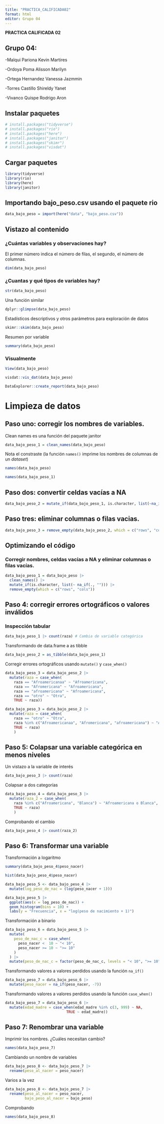 ---
title: "PRACTICA_CALIFICADA02"
format: html
editor: Grupo 04
---

**PRACTICA CALIFICADA 02**

## Grupo 04:

-Malqui Pariona Kevin Martires

-Ordoya Poma Alisson Marilyn

-Ortega Hernandez Vanessa Jazmmin

-Torres Castillo Shireldy Yanet

-Vivanco Quispe Rodrigo Aron

## Instalar paquetes

```{r}
# install.packages("tidyverse")
# install.packages("rio")
# install.packages("here")
# install.packages("janitor")
# install.packages("skimr")
# install.packages("visdat")
```

## Cargar paquetes

```{r}
library(tidyverse)
library(rio)
library(here)
library(janitor)
```

## Importando bajo_peso.csv usando el paquete rio

```{r}
data_bajo_peso = import(here("data", "bajo_peso.csv"))
```

## Vistazo al contenido

### ¿Cuántas variables y observaciones hay?

El primer número indica el número de filas, el segundo, el número de columnas.

```{r}
dim(data_bajo_peso)
```

### ¿Cuantas y qué tipos de variables hay?

```{r}
str(data_bajo_peso)
```

Una función similar

```{r}
dplyr::glimpse(data_bajo_peso)
```

Estadísticos descriptivos y otros parámetros para exploración de datos

```{r}
skimr::skim(data_bajo_peso)
```

Resumen por variable

```{r}
summary(data_bajo_peso)
```

### Visualmente

```{r}
View(data_bajo_peso)
```

```{r}
visdat::vis_dat(data_bajo_peso)
```

```{r}
DataExplorer::create_report(data_bajo_peso)
```

# Limpieza de datos

## Paso uno: corregir los nombres de variables.

Clean names es una función del paquete janitor

```{r}
data_bajo_peso_1 = clean_names(data_bajo_peso)
```

Nota el constraste (la función `names()` imprime los nombres de columnas de un *dataset*)

```{r}
names(data_bajo_peso)
```

```{r}
names(data_bajo_peso_1)
```

## Paso dos: convertir celdas vacías a NA

```{r}
data_bajo_peso_2 = mutate_if(data_bajo_peso_1, is.character, list(~na_if(.,"")))
```

## Paso tres: eliminar columnas o filas vacias.

```{r}
data_bajo_peso_3 = remove_empty(data_bajo_peso_2, which = c("rows", "cols"))
```

## Optimizando el código

### Corregir nombres, celdas vacías a NA y eliminar columnas o filas vacías.

```{r}
data_bajo_peso_1 = data_bajo_peso |> 
  clean_names() |> 
  mutate_if(is.character, list(~ na_if(., ""))) |> 
  remove_empty(which = c("rows", "cols"))
```

## Paso 4: corregir errores ortográficos o valores inválidos

### Inspección tabular

```{r}
data_bajo_peso_1 |> count(raza) # Cambia de variable categórica
```

Transformando de data.frame a as tibble

```{r}
data_bajo_peso_2 = as_tibble(data_bajo_peso_1)
```

Corregir errores ortográficos usando `mutate()` y `case_when()`

```{r}
data_bajo_peso_3 = data_bajo_peso_2 |> 
  mutate(raza = case_when(
    raza == "Afroamericanaa" ~ "Afroamericana", 
    raza == "Afromericana" ~ "Afroamericana", 
    raza == "afroamericana" ~ "Afroamericana",
    raza == "otro" ~ "Otra",
    TRUE ~ raza))
```

```{r}
data_bajo_peso_3 = data_bajo_peso_2 |> 
  mutate(raza = case_when(
    raza == "otro" ~ "Otra",
    raza %in% c("Afroamericanaa", "Afromericana", "afroamericana") ~ "Afroamericana",
    TRUE ~ raza)
    )
```

## Paso 5: Colapsar una variable categórica en menos niveles

Un vistazo a la variable de interés

```{r}
data_bajo_peso_3 |> count(raza)
```

Colapsar a dos categorías

```{r}
data_bajo_peso_4 = data_bajo_peso_3 |> 
  mutate(raza_2 = case_when(
    raza %in% c("Afroamericana", "Blanca") ~ "Afroamericana o Blanca",
    TRUE ~ raza)
    )
```

Comprobando el cambio

```{r}
data_bajo_peso_4 |> count(raza_2)
```

## Paso 6: Transformar una variable

Transformación a logaritmo

```{r}
summary(data_bajo_peso_4$peso_nacer)
```

```{r}
hist(data_bajo_peso_4$peso_nacer)
```

```{r}
data_bajo_peso_5 <- data_bajo_peso_4 |>  
  mutate(log_peso_de_nac = (log(peso_nacer + 1)))

```

```{r}
data_bajo_peso_5 |>  
  ggplot(aes(x = log_peso_de_nac)) +
  geom_histogram(bins = 10) +
  labs(y = "Frecuencia", x = "log(peso de nacimiento + 1)")
```

Transformación a binario

```{r}
data_bajo_peso_6 = data_bajo_peso_5 |>
  mutate(
    peso_de_nac_c = case_when(
      peso_nacer <  10 ~ "< 10",
      peso_nacer >= 10 ~ ">= 10"
    )
  ) |>
  mutate(peso_de_nac_c = factor(peso_de_nac_c, levels = "< 10", ">= 10"))
```

Transformando valores a valores perdidos usando la función `na_if()`

```{r}
data_bajo_peso_7 = data_bajo_peso_6 |> 
  mutate(peso_nacer = na_if(peso_nacer, -7))
```

Transformando valores a valores perdidos usando la función `case_when()`

```{r}
data_bajo_peso_7 = data_bajo_peso_6 |> 
  mutate(edad_madre = case_when(edad_madre %in% c(3, 999) ~ NA,
                            TRUE ~ edad_madre))
```

## Paso 7: Renombrar una variable

Imprimir los nombres. ¿Cuáles necesitan cambio?

```{r}
names(data_bajo_peso_7)
```

Cambiando un nombre de variables

```{r}
data_bajo_peso_8 <- data_bajo_peso_7 |>  
  rename(peso_al_nacer = peso_nacer)
```

Varios a la vez

```{r}
data_bajo_peso_8 <- data_bajo_peso_7 |>  
  rename(peso_al_nacer = peso_nacer,
         bajo_peso_al_nacer = bajo_peso)
```

Comprobando

```{r}
names(data_bajo_peso_8)
```
